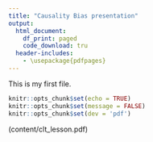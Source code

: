 ```yaml
---
title: "Causality Bias presentation"
output:   
  html_document: 
    df_print: paged
    code_download: tru
  header-includes:
    - \usepackage{pdfpages}
---
```


This is my first file.

```r
knitr::opts_chunk$set(echo = TRUE)
knitr::opts_chunk$set(message = FALSE)
knitr::opts_chunk$set(dev = 'pdf')
```


\includepdf[pages=-](content/clt_lesson.pdf)
